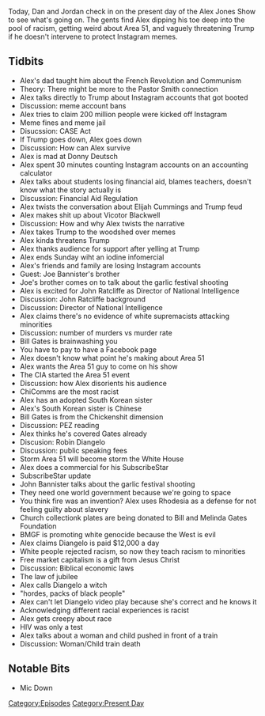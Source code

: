 {{DEFAULTSORT:
    #_EPISODE_0326:July 26-29, 2019
}}{{Episode
    | title             = July 26-29, 2019
    | caption           = [https://knowledgefight.libsyn.com/knowledge-fight-july-26-29-2019 Listen to this episode on Libsyn]
    | episodeNumber     = 326
    | length            = 02:21:27
    | airDate           = July 31, 2019
    | coverageStartDate = July 26, 2019
    | coverageEndDate   = July 29, 2019
    | episodeType       = [[:Category:Present Day|Present Day]]
    | appearance        = [[David Jones]], [[Pastor David J Smith]], [[Donny Duetsch]], [[Elijah Cummings]], [[Victor Blackwell]], [[Joe Bannister's brother]], [[John Ratcliffe]], [[Bill Gates]], [[Robin Diangelo]], [[John Bannister]]
    | previousEpisode   = [[325: Feb. 27-Mar. 10, 2013]]
    | nextEpisode       = [[327: July 31, 2019]]
}}

{{Stub}}

Today, Dan and Jordan check in on the present day of the Alex Jones Show to see what's going on. The gents find Alex dipping his toe deep into the pool of racism, getting weird about Area 51, and vaguely threatening Trump if he doesn't intervene to protect Instagram memes.

==Tidbits==

*Alex's dad taught him about the French Revolution and Communism
*Theory: There might be more to the Pastor Smith connection
*Alex talks directly to Trump about Instagram accounts that got booted
*Discussion: meme account bans
*Alex tries to claim 200 million people were kicked off Instagram
*Meme fines and meme jail
*Disucssion: CASE Act
*If Trump goes down, Alex goes down
*Discussion: How can Alex survive
*Alex is mad at Donny Deutsch
*Alex spent 30 minutes counting Instagram accounts on an accounting calculator
*Alex talks about students losing financial aid, blames teachers, doesn't know what the story actually is
*Discussion: Financial Aid Regulation
*Alex twists the conversation about Elijah Cummings and Trump feud
*Alex makes shit up about Vicotor Blackwell
*Discussion: How and why Alex twists the narrative
*Alex takes Trump to the woodshed over memes
*Alex kinda threatens Trump
*Alex thanks audience for support after yelling at Trump
*Alex ends Sunday wiht an iodine infomercial
*Alex's friends and family are losing Instagram accounts
*Guest: Joe Bannister's brother
*Joe's brother comes on to talk about the garlic festival shooting
*Alex is excited for John Ratcliffe as Director of National Intelligence
*Discussion: John Ratcliffe background
*Discussion: Director of National Intelligence
*Alex claims there's no evidence of white supremacists attacking minorities
*Discussion: number of murders vs murder rate
*Bill Gates is brainwashing you
*You have to pay to have a Facebook page
*Alex doesn't know what point he's making about Area 51
*Alex wants the Area 51 guy to come on his show
*The CIA started the Area 51 event
*Discussion: how Alex disorients his audience
*ChiComms are the most racist
*Alex has an adopted South Korean sister
*Alex's South Korean sister is Chinese
*Bill Gates is from the Chickenshit dimension
*Discussion: PEZ reading
*Alex thinks he's covered Gates already
*Discusion: Robin Diangelo
*Discussion: public speaking fees
*Storm Area 51 will become storm the White House
*Alex does a commercial for his SubscribeStar
*SubscribeStar update
*John Bannister talks about the garlic festival shooting
*They need one world government because we're going to space
*You think fire was an invention? Alex uses Rhodesia as a defense for not feeling guilty about slavery
*Church collectionk plates are being donated to Bill and Melinda Gates Foundation
*BMGF is promoting white genocide because the West is evil
*Alex claims Diangelo is paid $12,000 a day
*White people rejected racism, so now they teach racism to minorities
*Free market capitalism is a gift from Jesus Christ
*Discussion: Biblical economic laws
*The law of jubilee
*Alex calls Diangelo a witch
*"hordes, packs of black people"
*Alex can't let Diangelo video play because she's correct and he knows it
*Acknowledging different racial experiences is racist
*Alex gets creepy about race
*HIV was only a test
*Alex talks about a woman and child pushed in front of a train
*Discussion: Woman/Child train death

==Notable Bits==

*Mic Down

[[Category:Episodes]]
[[Category:Present Day]]